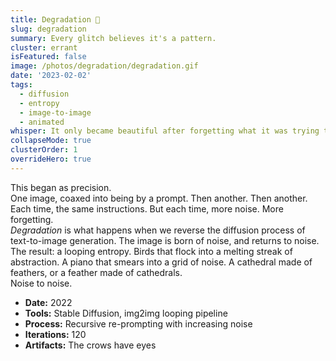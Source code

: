 ```yaml
---
title: Degradation 🎨
slug: degradation
summary: Every glitch believes it's a pattern.
cluster: errant
isFeatured: false
image: /photos/degradation/degradation.gif
date: '2023-02-02'
tags:
  - diffusion
  - entropy
  - image-to-image
  - animated
whisper: It only became beautiful after forgetting what it was trying to be.
collapseMode: true
clusterOrder: 1
overrideHero: true
---
```



<HeroTitleBlock />

<div className="grid grid-cols-1 sm:grid-cols-3 gap-6 max-w-[1024px] mx-auto mb-12 px-4">
  <div className="w-full aspect-square">
    <FullscreenVideo src="/photos/degradation/crows.mp4" />
  </div>
  <div className="w-full aspect-square">
    <FullscreenVideo src="/photos/degradation/piano.mp4" />
  </div>
  <div className="w-full aspect-square">
    <FullscreenVideo src="/photos/degradation/cathedral.mp4" />
  </div>
</div>

<ZoomImage 
  src="/photos/degradation/cathedral_1600.webp"
  alt="Cathedral"
  width={1600}
  height={900}
  className="max-w-[80vw] max-w-[1024px] w-full h-auto object-contain mb-12 mx-auto"
/>

<div className="prose dark:prose-invert max-w-3xl text-left mb-12 leading-relaxed">
  <div>This began as precision.</div>

  <div>
    One image, coaxed into being by a prompt. Then another. Then another.<br />
    Each time, the same instructions. But each time, more noise. More forgetting.
  </div>

  <div>
    <em>Degradation</em> is what happens when we reverse the diffusion process of text-to-image generation. The image is born of noise, and returns to noise.
  </div>

  <div>
    The result: a looping entropy. Birds that flock into a melting streak of abstraction. A piano that smears into a grid of noise. A cathedral made of feathers, or a feather made of cathedrals.
  </div>
</div>

<FieldNote>
Noise to noise.
</FieldNote>

<CollapseMetadata>
  <ul>
    <li><strong>Date:</strong> 2022</li>
    <li><strong>Tools:</strong> Stable Diffusion, img2img looping pipeline</li>
    <li><strong>Process:</strong> Recursive re-prompting with increasing noise</li>
    <li><strong>Iterations:</strong> 120</li>
    <li><strong>Artifacts:</strong> The crows have eyes</li>
  </ul>
</CollapseMetadata>

<CallToAction email="aaron.demby.jones@gmail.com" />

